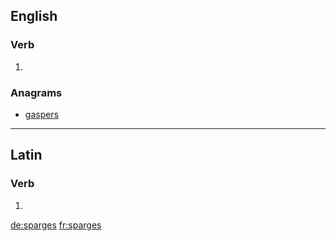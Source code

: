 ==English==

===Verb===
{{head|en|verb form}}

# {{en-third-person singular of|sparge}}

===Anagrams===
* [[gaspers#English|gaspers]]

----

==Latin==

===Verb===
{{la-verb-form|spargēs}}

# {{inflection of|spargō||2|s|futr|actv|indc|lang=la}}

[[de:sparges]]
[[fr:sparges]]